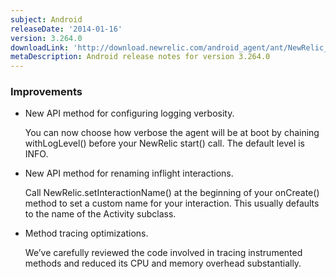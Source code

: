 ```yaml
---
subject: Android
releaseDate: '2014-01-16'
version: 3.264.0
downloadLink: 'http://download.newrelic.com/android_agent/ant/NewRelic_Android_Agent_3.264.0.zip'
metaDescription: Android release notes for version 3.264.0
---
```


### Improvements

* New API method for configuring logging verbosity.

  You can now choose how verbose the agent will be at boot by chaining withLogLevel() before your NewRelic start() call. The default level is INFO.
* New API method for renaming inflight interactions.

  Call NewRelic.setInteractionName() at the beginning of your onCreate() method to set a custom name for your interaction. This usually defaults to the name of the Activity subclass.
* Method tracing optimizations.

  We’ve carefully reviewed the code involved in tracing instrumented methods and reduced its CPU and memory overhead substantially.
